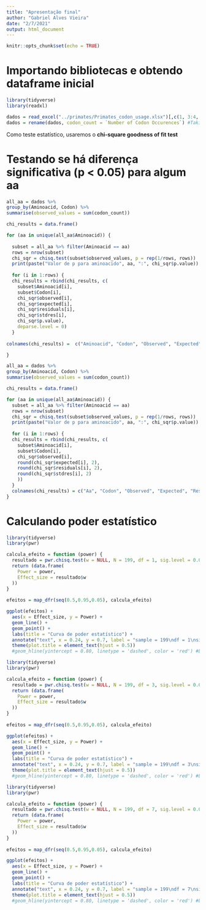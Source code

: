 ```yaml
---
title: "Apresentação final"
author: "Gabriel Alves Vieira"
date: "2/7/2021"
output: html_document
---
```


```r
knitr::opts_chunk$set(echo = TRUE)
```

# Importando bibliotecas e obtendo dataframe inicial



```r
library(tidyverse)
library(readxl)
```

```r
dados = read_excel("../primates/Primates_codon_usage.xlsx")[,c(1, 3:4, 6:8)]
dados = rename(dados, codon_count = `Number of Codon Occurences`) #Taking only the columns we're interested in
```


Como teste estatístico, usaremos o **chi-square goodness of fit test**


# Testando se há diferença significativa (p < 0.05) para algum aa


```r
all_aa = dados %>%
group_by(Aminoacid, Codon) %>%
summarise(observed_values = sum(codon_count))

chi_results = data.frame()

for (aa in unique(all_aa$Aminoacid)) {
  
  subset = all_aa %>% filter(Aminoacid == aa)
  rows = nrow(subset)
  chi_sqr = chisq.test(subset$observed_values, p = rep(1/rows, rows))
  print(paste("Valor de p para aminoacido", aa, ":", chi_sqr$p.value))
  
  for (i in 1:rows) {
  chi_results = rbind(chi_results, c(
    subset$Aminoacid[i],
    subset$Codon[i],
    chi_sqr$observed[i],
    chi_sqr$expected[i],
    chi_sqr$residuals[i],
    chi_sqr$stdres[i],
    chi_sqr$p.value),
    deparse.level = 0)
  }
  
colnames(chi_results) =  c("Aminoacid", "Codon", "Observed", "Expected", "Residuals", "Stdres", "p-value" )

}
```

```r
all_aa = dados %>%
group_by(Aminoacid, Codon) %>%
summarise(observed_values = sum(codon_count))

chi_results = data.frame()

for (aa in unique(all_aa$Aminoacid)) {
  subset = all_aa %>% filter(Aminoacid == aa)
  rows = nrow(subset)
  chi_sqr = chisq.test(subset$observed_values, p = rep(1/rows, rows))
  print(paste("Valor de p para aminoacido", aa, ":", chi_sqr$p.value))
  
  for (i in 1:rows) {
  chi_results = rbind(chi_results, c(
    subset$Aminoacid[i], 
    subset$Codon[i], 
    chi_sqr$observed[i],
    round(chi_sqr$expected[i], 2),
    round(chi_sqr$residuals[i], 2),
    round(chi_sqr$stdres[i], 2)
    ))
  }
  colnames(chi_results) = c("Aa", "Codon", "Observed", "Expected", "Residuals", "stdres")
}
```

# Calculando poder estatístico

```r
library(tidyverse)
library(pwr)

calcula_efeito = function (power) {
  resultado = pwr.chisq.test(w = NULL, N = 199, df = 1, sig.level = 0.05, power = power)
  return (data.frame(
    Power = power,
    Effect_size = resultado$w
  ))
}
  
efeitos = map_dfr(seq(0.5,0.95,0.05), calcula_efeito)

ggplot(efeitos) +
  aes(x = Effect_size, y = Power) +
  geom_line() +
  geom_point() +
  labs(title = "Curva de poder estatístico") +
  annotate("text", x = 0.24, y = 0.7, label = "sample = 199\ndf = 1\nsig.level = 0.05", size = 5) + #Annotate adiciona algum (qqr) texto no gráfico
  theme(plot.title = element_text(hjust = 0.5))
  #geom_hline(yintercept = 0.80, linetype = 'dashed', color = 'red') #Linha horizontal passando por onde o poder = 80%
```
```r
library(tidyverse)
library(pwr)

calcula_efeito = function (power) {
  resultado = pwr.chisq.test(w = NULL, N = 199, df = 3, sig.level = 0.05, power = power)
  return (data.frame(
    Power = power,
    Effect_size = resultado$w
  ))
}
  
efeitos = map_dfr(seq(0.5,0.95,0.05), calcula_efeito)

ggplot(efeitos) +
  aes(x = Effect_size, y = Power) +
  geom_line() +
  geom_point() +
  labs(title = "Curva de poder estatístico") +
  annotate("text", x = 0.24, y = 0.7, label = "sample = 199\ndf = 3\nsig.level = 0.05", size = 4) + #Annotate adiciona algum (qqr) texto no gráfico
  theme(plot.title = element_text(hjust = 0.5))
  #geom_hline(yintercept = 0.80, linetype = 'dashed', color = 'red') #Linha horizontal passando por onde o poder = 80%
```
```r
library(tidyverse)
library(pwr)

calcula_efeito = function (power) {
  resultado = pwr.chisq.test(w = NULL, N = 199, df = 7, sig.level = 0.05, power = power)
  return (data.frame(
    Power = power,
    Effect_size = resultado$w
  ))
}
  
efeitos = map_dfr(seq(0.5,0.95,0.05), calcula_efeito)

ggplot(efeitos) +
  aes(x = Effect_size, y = Power) +
  geom_line() +
  geom_point() +
  labs(title = "Curva de poder estatístico") +
  annotate("text", x = 0.24, y = 0.7, label = "sample = 199\ndf = 7\nsig.level = 0.05", size = 4) + #Annotate adiciona algum (qqr) texto no gráfico
  theme(plot.title = element_text(hjust = 0.5))
  #geom_hline(yintercept = 0.80, linetype = 'dashed', color = 'red') #Linha horizontal passando por onde o poder = 80%
```